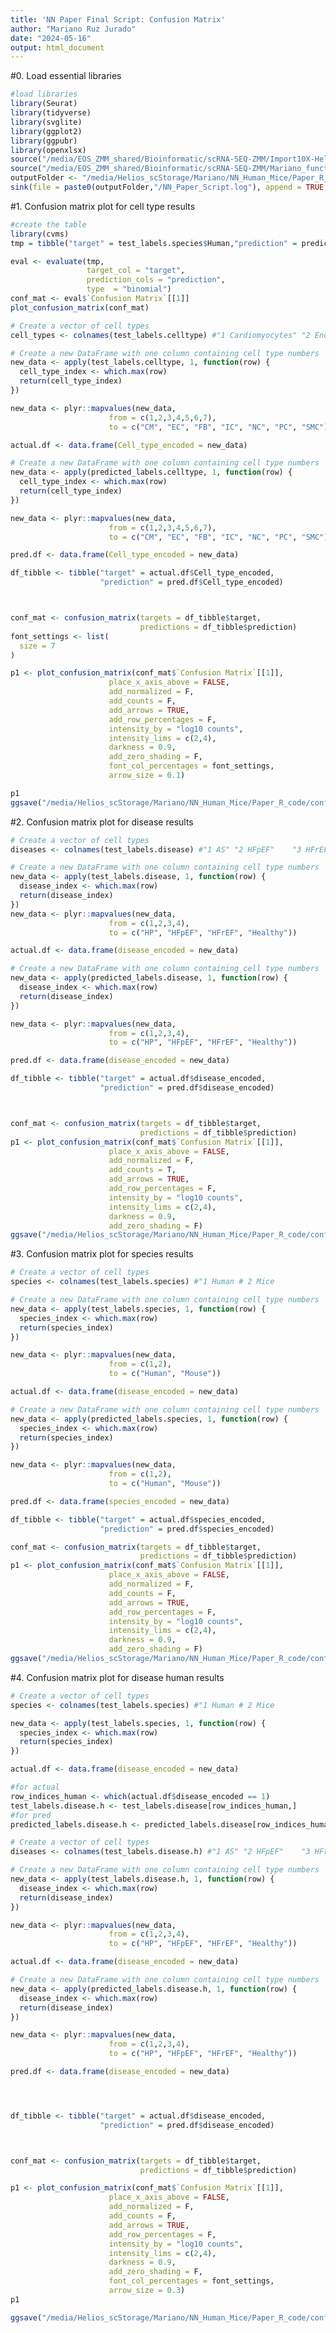 ```yaml
---
title: 'NN Paper Final Script: Confusion Matrix'
author: "Mariano Ruz Jurado"
date: "2024-05-16"
output: html_document
---
```


#0. Load essential libraries
```r
#load libraries
library(Seurat)
library(tidyverse)
library(svglite)
library(ggplot2)
library(ggpubr)
library(openxlsx)
source("/media/EOS_ZMM_shared/Bioinformatic/scRNA-SEQ-ZMM/Import10X-HelperFunctions_SeuratV3.R")
source("/media/EOS_ZMM_shared/Bioinformatic/scRNA-SEQ-ZMM/Mariano_functions.R")
outputFolder <- "/media/Helios_scStorage/Mariano/NN_Human_Mice/Paper_R_code"
sink(file = paste0(outputFolder,"/NN_Paper_Script.log"), append = TRUE, split = TRUE)
```

#1. Confusion matrix plot for cell type results
```r
#create the table 
library(cvms)
tmp = tibble("target" = test_labels.species$Human,"prediction" = predicted_labels.species$Human)

eval <- evaluate(tmp,
                 target_col = "target",
                 prediction_cols = "prediction",
                 type  = "binomial")
conf_mat <- eval$`Confusion Matrix`[[1]]
plot_confusion_matrix(conf_mat)

# Create a vector of cell types
cell_types <- colnames(test_labels.celltype) #"1 Cardiomyocytes" "2 Endothelial"    "3 Fibroblasts"    "4 Immune.cells"   "5 Neuro"          "6 Pericytes"      "7 Smooth.Muscle" 

# Create a new DataFrame with one column containing cell type numbers
new_data <- apply(test_labels.celltype, 1, function(row) {
  cell_type_index <- which.max(row)
  return(cell_type_index)
})

new_data <- plyr::mapvalues(new_data, 
                      from = c(1,2,3,4,5,6,7),
                      to = c("CM", "EC", "FB", "IC", "NC", "PC", "SMC"))

actual.df <- data.frame(Cell_type_encoded = new_data)

# Create a new DataFrame with one column containing cell type numbers
new_data <- apply(predicted_labels.celltype, 1, function(row) {
  cell_type_index <- which.max(row)
  return(cell_type_index)
})

new_data <- plyr::mapvalues(new_data, 
                      from = c(1,2,3,4,5,6,7),
                      to = c("CM", "EC", "FB", "IC", "NC", "PC", "SMC"))

pred.df <- data.frame(Cell_type_encoded = new_data)

df_tibble <- tibble("target" = actual.df$Cell_type_encoded,
                    "prediction" = pred.df$Cell_type_encoded) 



conf_mat <- confusion_matrix(targets = df_tibble$target,
                             predictions = df_tibble$prediction)
font_settings <- list(
  size = 7
)

p1 <- plot_confusion_matrix(conf_mat$`Confusion Matrix`[[1]],
                      place_x_axis_above = FALSE,
                      add_normalized = F,
                      add_counts = F,
                      add_arrows = TRUE,
                      add_row_percentages = F,
                      intensity_by = "log10 counts",
                      intensity_lims = c(2,4),
                      darkness = 0.9, 
                      add_zero_shading = F,
                      font_col_percentages = font_settings,
                      arrow_size = 0.1)

p1
ggsave("/media/Helios_scStorage/Mariano/NN_Human_Mice/Paper_R_code/confusion_matrix_plots/confusion_matrix_celltype.pdf", plot=p1, width = 8, height = 8)
```
#2. Confusion matrix plot for disease results

```r

# Create a vector of cell types
diseases <- colnames(test_labels.disease) #"1 AS" "2 HFpEF"    "3 HFrEF"    "4 CTRL

# Create a new DataFrame with one column containing cell type numbers
new_data <- apply(test_labels.disease, 1, function(row) {
  disease_index <- which.max(row)
  return(disease_index)
})
new_data <- plyr::mapvalues(new_data, 
                      from = c(1,2,3,4),
                      to = c("HP", "HFpEF", "HFrEF", "Healthy"))

actual.df <- data.frame(disease_encoded = new_data)

# Create a new DataFrame with one column containing cell type numbers
new_data <- apply(predicted_labels.disease, 1, function(row) {
  disease_index <- which.max(row)
  return(disease_index)
})

new_data <- plyr::mapvalues(new_data, 
                      from = c(1,2,3,4),
                      to = c("HP", "HFpEF", "HFrEF", "Healthy"))

pred.df <- data.frame(disease_encoded = new_data)

df_tibble <- tibble("target" = actual.df$disease_encoded,
                    "prediction" = pred.df$disease_encoded) 



conf_mat <- confusion_matrix(targets = df_tibble$target,
                             predictions = df_tibble$prediction)
p1 <- plot_confusion_matrix(conf_mat$`Confusion Matrix`[[1]],
                      place_x_axis_above = FALSE,
                      add_normalized = F,
                      add_counts = T,
                      add_arrows = TRUE,
                      add_row_percentages = F,
                      intensity_by = "log10 counts",
                      intensity_lims = c(2,4),
                      darkness = 0.9, 
                      add_zero_shading = F)
ggsave("/media/Helios_scStorage/Mariano/NN_Human_Mice/Paper_R_code/confusion_matrix_plots/confusion_matrix_disease.pdf", plot=p1, width = 10, height = 10)
```

#3. Confusion matrix plot for species results
```r
# Create a vector of cell types
species <- colnames(test_labels.species) #"1 Human # 2 Mice

# Create a new DataFrame with one column containing cell type numbers
new_data <- apply(test_labels.species, 1, function(row) {
  species_index <- which.max(row)
  return(species_index)
})

new_data <- plyr::mapvalues(new_data, 
                      from = c(1,2),
                      to = c("Human", "Mouse"))

actual.df <- data.frame(disease_encoded = new_data)

# Create a new DataFrame with one column containing cell type numbers
new_data <- apply(predicted_labels.species, 1, function(row) {
  species_index <- which.max(row)
  return(species_index)
})

new_data <- plyr::mapvalues(new_data, 
                      from = c(1,2),
                      to = c("Human", "Mouse"))

pred.df <- data.frame(species_encoded = new_data)

df_tibble <- tibble("target" = actual.df$species_encoded,
                    "prediction" = pred.df$species_encoded) 

conf_mat <- confusion_matrix(targets = df_tibble$target,
                             predictions = df_tibble$prediction)
p1 <- plot_confusion_matrix(conf_mat$`Confusion Matrix`[[1]],
                      place_x_axis_above = FALSE,
                      add_normalized = F,
                      add_counts = F,
                      add_arrows = TRUE,
                      add_row_percentages = F,
                      intensity_by = "log10 counts",
                      intensity_lims = c(2,4),
                      darkness = 0.9, 
                      add_zero_shading = F)
ggsave("/media/Helios_scStorage/Mariano/NN_Human_Mice/Paper_R_code/confusion_matrix_plots/confusion_matrix_species.pdf", plot=p1, width = 10, height = 10)
```

#4. Confusion matrix plot for disease human results
```r
# Create a vector of cell types
species <- colnames(test_labels.species) #"1 Human # 2 Mice

new_data <- apply(test_labels.species, 1, function(row) {
  species_index <- which.max(row)
  return(species_index)
})

actual.df <- data.frame(disease_encoded = new_data)

#for actual
row_indices_human <- which(actual.df$disease_encoded == 1) 
test_labels.disease.h <- test_labels.disease[row_indices_human,]
#for pred
predicted_labels.disease.h <- predicted_labels.disease[row_indices_human,]

# Create a vector of cell types
diseases <- colnames(test_labels.disease.h) #"1 AS" "2 HFpEF"    "3 HFrEF"    "4 CTRL

# Create a new DataFrame with one column containing cell type numbers
new_data <- apply(test_labels.disease.h, 1, function(row) {
  disease_index <- which.max(row)
  return(disease_index)
})

new_data <- plyr::mapvalues(new_data, 
                      from = c(1,2,3,4),
                      to = c("HP", "HFpEF", "HFrEF", "Healthy"))

actual.df <- data.frame(disease_encoded = new_data)

# Create a new DataFrame with one column containing cell type numbers
new_data <- apply(predicted_labels.disease.h, 1, function(row) {
  disease_index <- which.max(row)
  return(disease_index)
})

new_data <- plyr::mapvalues(new_data, 
                      from = c(1,2,3,4),
                      to = c("HP", "HFpEF", "HFrEF", "Healthy"))

pred.df <- data.frame(disease_encoded = new_data)




df_tibble <- tibble("target" = actual.df$disease_encoded,
                    "prediction" = pred.df$disease_encoded) 



conf_mat <- confusion_matrix(targets = df_tibble$target,
                             predictions = df_tibble$prediction)

p1 <- plot_confusion_matrix(conf_mat$`Confusion Matrix`[[1]],
                      place_x_axis_above = FALSE,
                      add_normalized = F,
                      add_counts = F,
                      add_arrows = TRUE,
                      add_row_percentages = F,
                      intensity_by = "log10 counts",
                      intensity_lims = c(2,4),
                      darkness = 0.9, 
                      add_zero_shading = F,
                      font_col_percentages = font_settings,
                      arrow_size = 0.3)
p1

ggsave("/media/Helios_scStorage/Mariano/NN_Human_Mice/Paper_R_code/confusion_matrix_plots/confusion_matrix_disease.pdf", plot=p1, width = 10, height = 10)
``` 



